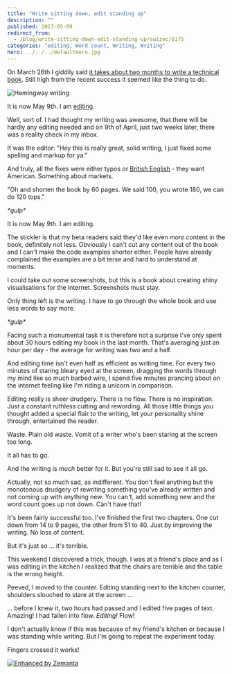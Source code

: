 ```yaml
---
title: "Write sitting down, edit standing up"
description: ""
published: 2013-05-09
redirect_from:
  - /blog/write-sitting-down-edit-standing-up/swizec/6175
categories: "editing, Word count, Writing, Writing"
hero: ../../../defaultHero.jpg
---
```


On March 26th I giddily said [it takes about two months to write a technical book](http://swizec.com/blog/it-takes-about-two-months-to-write-a-technical-book/swizec/6076). Still high from the recent success it seemed like the thing to do.

![Hemingway writing](https://images.elephantjournal.com/wp-content/uploads/2010/04/Picture-359.png "Hemingway writing")

It is now May 9th. I am [editing](http://en.wikipedia.org/wiki/Film_editing "Film editing").

Well, sort of. I had thought my writing was awesome, that there will be hardly any editing needed and on 9th of April, just two weeks later, there was a reality check in my inbox.

It was the editor: "Hey this is really great, solid writing, I just fixed some spelling and markup for ya."

And truly, all the fixes were either typos or [British English](http://en.wikipedia.org/wiki/British_English "British English") - they want American. Something about markets.

"Oh and shorten the book by 60 pages. We said 100, you wrote 180, we can do 120 tops."

_\*gulp\*_

It is now May 9th. I am editing.

The stickler is that my beta readers said they'd like even _more_ content in the book, definitely not less. Obviously I can't cut any content out of the book and I can't make the code examples shorter either. People have already complained the examples are a bit terse and hard to understand at moments.

I could take out some screenshots, but this is a book about creating shiny visualisations for the internet. Screenshots must stay.

Only thing left is the writing. I have to go through the whole book and use less words to say more.

_\*gulp\*_

Facing such a monumental task it is therefore not a surprise I've only spent about 30 hours editing my book in the last month. That's averaging just an hour per day - the average for writing was two and a half.

And editing time isn't even half as efficient as writing time. For every two minutes of staring bleary eyed at the screen, dragging the words through my mind like so much barbed wire, I spend five minutes prancing about on the internet feeling like I'm riding a unicorn in comparison.

Editing really is sheer drudgery. There is no flow. There is no inspiration. Just a constant ruthless cutting and rewording. All those little things you thought added a special flair to the writing, let your personality shine through, entertained the reader.

Waste. Plain old waste. Vomit of a writer who's been staring at the screen too long.

It all has to go.

And the writing is _much_ better for it. But you're still sad to see it all go.

Actually, not so much sad, as indifferent. You don't feel anything but the monotonous drudgery of rewriting something you've already written and not coming up with anything new. You can't, add something new and the word count goes up not down. Can't have that!

It's been fairly successful too. I've finished the first two chapters. One cut down from 14 to 9 pages, the other from 51 to 40. Just by improving the writing. No loss of content.

But it's just so ... it's terrible.

This weekend I discovered a trick, though. I was at a friend's place and as I was editing in the kitchen I realized that the chairs are terrible and the table is the wrong height.

Peeved, I moved to the counter. Editing standing next to the kitchen counter, shoulders slouched to stare at the screen ...

... before I knew it, two hours had passed and I edited five pages of text. Amazing! I had fallen into flow. _Editing!_ Flow!

I don't actually know if this was because of my friend's kitchen or because I was standing while writing. But I'm going to repeat the experiment today.

Fingers crossed it works!

[![Enhanced by Zemanta](https://img.zemanta.com/zemified_e.png?x-id=1c1fccc8-b519-4743-bf53-a2da2f56481a)](http://www.zemanta.com/?px "Enhanced by Zemanta")
